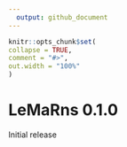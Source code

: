 ```yaml
---
  output: github_document
---
```


  ```r
knitr::opts_chunk$set(
  collapse = TRUE,
  comment = "#>",
  out.width = "100%"
)
```
# LeMaRns 0.1.0

Initial release
